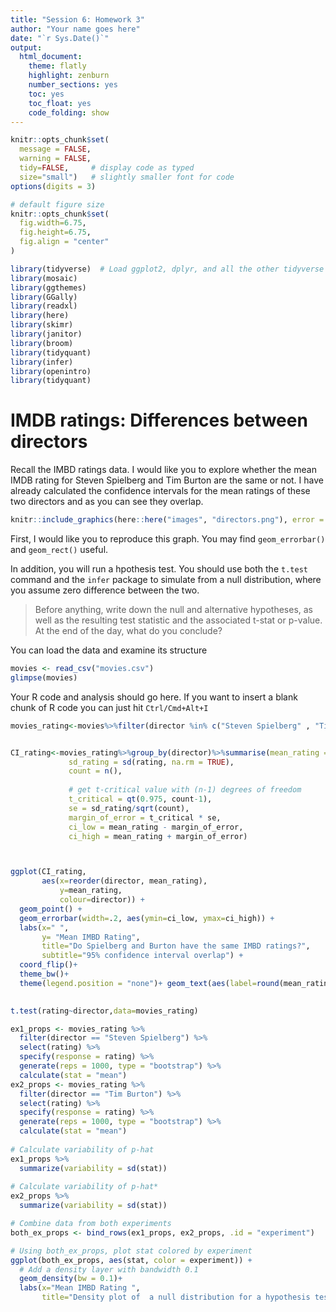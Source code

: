 ```yaml
---
title: "Session 6: Homework 3"
author: "Your name goes here"
date: "`r Sys.Date()`"
output:
  html_document:
    theme: flatly
    highlight: zenburn
    number_sections: yes
    toc: yes
    toc_float: yes
    code_folding: show
---
```



```r
knitr::opts_chunk$set(
  message = FALSE, 
  warning = FALSE, 
  tidy=FALSE,     # display code as typed
  size="small")   # slightly smaller font for code
options(digits = 3)

# default figure size
knitr::opts_chunk$set(
  fig.width=6.75, 
  fig.height=6.75,
  fig.align = "center"
)
```


```r
library(tidyverse)  # Load ggplot2, dplyr, and all the other tidyverse packages
library(mosaic)
library(ggthemes)
library(GGally)
library(readxl)
library(here)
library(skimr)
library(janitor)
library(broom)
library(tidyquant)
library(infer)
library(openintro)
library(tidyquant)
```

# IMDB ratings: Differences between directors

Recall the IMBD ratings data. I would like you to explore whether the mean IMDB rating for Steven Spielberg and Tim Burton are the same or not. I have already calculated the confidence intervals for the mean ratings of these two directors and as you can see they overlap. 


```r
knitr::include_graphics(here::here("images", "directors.png"), error = FALSE)
```

First, I would like you to reproduce this graph. You may find `geom_errorbar()` and `geom_rect()` useful.

In addition, you will run a hpothesis test. You should use both the `t.test` command and the `infer` package to simulate from a null distribution, where you assume zero difference between the two.

> Before anything, write down the null and alternative hypotheses, as well as the resulting test statistic and the associated t-stat or p-value. At the end of the day, what do you conclude?

You can load the data and examine its structure

```r
movies <- read_csv("movies.csv")
glimpse(movies)
```

Your R code and analysis should go here. If you want to insert a blank chunk of R code you can just hit `Ctrl/Cmd+Alt+I` 

```r
movies_rating<-movies%>%filter(director %in% c("Steven Spielberg" , "Tim Burton" )) %>% select(director,rating)


CI_rating<-movies_rating%>%group_by(director)%>%summarise(mean_rating = mean(rating, na.rm = TRUE), 
             sd_rating = sd(rating, na.rm = TRUE), 
             count = n(), 
             
             # get t-critical value with (n-1) degrees of freedom
             t_critical = qt(0.975, count-1),
             se = sd_rating/sqrt(count),
             margin_of_error = t_critical * se,
             ci_low = mean_rating - margin_of_error,
             ci_high = mean_rating + margin_of_error)



ggplot(CI_rating, 
       aes(x=reorder(director, mean_rating), 
           y=mean_rating, 
           colour=director)) +
  geom_point() +
  geom_errorbar(width=.2, aes(ymin=ci_low, ymax=ci_high)) + 
  labs(x=" ",
       y= "Mean IMBD Rating", 
       title="Do Spielberg and Burton have the same IMBD ratings?",
       subtitle="95% confidence interval overlap") +
  coord_flip()+
  theme_bw()+
  theme(legend.position = "none")+ geom_text(aes(label=round(mean_rating,2),mean_rating=mean_rating+0.5),position = position_dodge(1.5),vjust = -1)
 
```

```r
t.test(rating~director,data=movies_rating)

ex1_props <- movies_rating %>%
  filter(director == "Steven Spielberg") %>%
  select(rating) %>%
  specify(response = rating) %>%
  generate(reps = 1000, type = "bootstrap") %>% 
  calculate(stat = "mean")
ex2_props <- movies_rating %>%
  filter(director == "Tim Burton") %>%
  select(rating) %>%
  specify(response = rating) %>%
  generate(reps = 1000, type = "bootstrap") %>% 
  calculate(stat = "mean")
  
# Calculate variability of p-hat
ex1_props %>% 
  summarize(variability = sd(stat))
  
# Calculate variability of p-hat*
ex2_props %>% 
  summarize(variability = sd(stat))

# Combine data from both experiments
both_ex_props <- bind_rows(ex1_props, ex2_props, .id = "experiment")

# Using both_ex_props, plot stat colored by experiment
ggplot(both_ex_props, aes(stat, color = experiment)) + 
  # Add a density layer with bandwidth 0.1
  geom_density(bw = 0.1)+ 
  labs(x="Mean IMBD Rating ",
       title="Density plot of  a null distribution for a hypothesis test.?")
```

